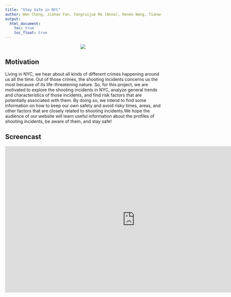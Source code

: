 ```yaml
---
title: "Stay Safe in NYC"
author: Wen Cheng, Jiahao Fan, Yangruijue Ma (Anna), Renee Wang, Tianwei Zhao
output: 
  html_document:
    toc: true
    toc_float: true
---
```


<center>
<img src="image/homepage.jpeg"> 
</center>

## Motivation

Living in NYC, we hear about all kinds of different crimes happening around us all the time. Out of those crimes, the shooting incidents concerns us the most because of its life-threatening nature. 
So, for this project, we are motivated to explore the shooting incidents in NYC, analyze general trends and characteristics of those incidents, and find risk factors that are potentially associated with them. By doing so, we intend to find some information on how to keep our own safety and avoid risky times, areas, and other factors that are closely related to shooting incidents.We hope the audience of our website will learn useful information about the profiles of shooting incidents, be aware of them, and stay safe!

## Screencast


<iframe 
width="840" height="472.5"
src="https://www.youtube.com/embed/8pWuVAJHhyI" frameborder="0" allow="accelerometer; autoplay; encrypted-media; gyroscope; picture-in-picture" allowfullscreen></iframe>

